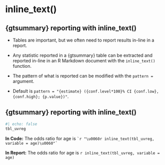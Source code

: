 # inline_text()

## {gtsummary} reporting with inline_text()

- Tables are important, but we often need to report results in-line in a report.

- Any statistic reported in a {gtsummary} table can be extracted and reported in-line in an R Markdown document with the `inline_text()` function.

- The pattern of what is reported can be modified with the `pattern = ` argument.  

- Default is `pattern = "{estimate} ({conf.level*100}% CI {conf.low}, {conf.high}; {p.value})"`.

## {gtsummary} reporting with inline_text()

```r
#| echo: false
tbl_uvreg
```

**In Code:** 
The odds ratio for age is `` `r "\u0060r inline_text(tbl_uvreg, variable = age)\u0060"` ``

**In Report:** 
The odds ratio for age is `r inline_text(tbl_uvreg, variable = age)`
